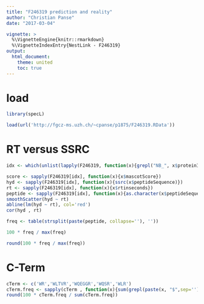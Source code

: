 ```yaml
---
title: "F246319 prediction and reality"
author: "Christian Panse"
date: "2017-03-04"

vignette: >
  %\VignetteEngine{knitr::rmarkdown}
  %\VignetteIndexEntry{NestLink - F246319}
output:
  html_document:
    theme: united	
    toc: true
---
```


# load

```r
library(specL)
```

```r
load(url('http://fgcz-ms.uzh.ch/~cpanse/p1875/F246319.RData'))
```


# RT versus SSRC

```r
idx <- which(unlist(lapply(F246319, function(x){grepl("NB_", x$proteinInformation) && x$mascotScore > 30})))

score <- sapply(F246319[idx], function(x){x$mascotScore})
hyd <- sapply(F246319[idx], function(x){ssrc(x$peptideSequence)})
rt <- sapply(F246319[idx], function(x){x$rtinseconds})
peptide <- sapply(F246319[idx], function(x){as.character(x$peptideSequence)})
smoothScatter(hyd ~ rt)
abline(lm(hyd ~ rt), col='red')
cor(hyd , rt)

```


```r
freq <- table(strsplit(paste(peptide, collapse=''), ''))

100 * freq / max(freq)

round(100 * freq / max(freq))
```


# C-Term

```r
cTerm <- c('WR','WLTVR','WQEGGR','WQSR','WLR')
cTerm.freq <- sapply(cTerm , function(x){sum(grepl(paste(x, "$",sep=''), peptide))})
round(100 * cTerm.freq / sum(cTerm.freq))
```